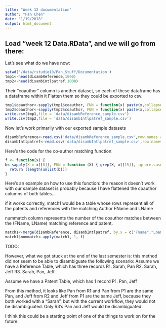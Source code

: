 ```yaml
---
title: "Week 12 documentation"
author: "Pan Chen"
date: "1/19/2018"
output: html_document
---
```

## Load "week 12 Data.RData", and we will go from there:
Let's see what do we have now:
```r
setwd('/data/rstudio10/Pan_Stuff/Documentation')
tmp1<-head(disambReference,1000)
tmp2<-head(disambintlpatref,1000)
```
Their "coauthor" column is another dataset, so each of these dataframe has a dataframe within it
Flatten them so they could be exported to csv.
```r
tmp1$coauthor<-sapply(tmp1$coauthor, FUN = function(x) paste(x,collapse = ', ',sep=''))
tmp2$coauthor<-sapply(tmp2$coauthor, FUN = function(x) paste(x,collapse = ', ',sep=''))
write.csv(tmp1,file = 'data/disambReference_sample.csv')
write.csv(tmp2,file = 'data/disambIntlpatref_sample.csv')
```
Now let's work primarily with our exported sample datasets
```r
disambReference<-read.csv('data/disambReference_sample.csv',row.names = 1)
disambIntlpatref<-read.csv('data/disambIntlpatref_sample.csv',row.names = 1)
```
Here's the code for the co-author matching function:
```r
f <- function(x) {
b<-sapply(X = x[[8]], FUN = function (X) { grep(X, x[[15]], ignore.case = TRUE, fixed = TRUE, perl=FALSE) }, simplify = "array")
  return (length(unlist(b)))
}
```
Here's an example on how to use this function: the reason it doesn't work with our sample dataset is probably because I have flattened the coauthor columns of both tables...

if it works correctly, match1 would be a table whose rows represent all of the patents and references with the matching Author FName and LName

nummatch column represents the number of the coauthor matches between the (FName, LName) matching reference and patent.

```r
match1<-merge(disambReference, disambIntlpatref, by.x = c("Fname","Lname"), by.y = c("Fname","Lname"), all.x = FALSE, all.y = FALSE)
match1$nummatch<-apply(match1, 1, f)
```
TODO:

However, what we got stuck at the end of the last semester is:
this method did not seem to be able to disambiguate the following scenario:
Assume we have a Reference Table, which has three records
R1. Sarah, Pan
R2. Sarah, Jeff
R3. Sarah, Pan, Jeff

Assume we have a Patent Table, which has 1 record
P1. Pan, Jeff

From this method, it looks like Pan from R1 and Pan from P1 are the same Pan, and Jeff from R2 and Jeff from P1 are the same Jeff, because they both worked with a "Sarah", but with the current workflow, they would not be disambiguated. Only R3's Pan and Jeff would be disambiguated.

I think this could be a starting point of one of the things to work on for the future.
